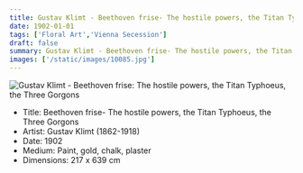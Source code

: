```yaml
---
title: Gustav Klimt - Beethoven frise- The hostile powers, the Titan Typhoeus, the Three Gorgons
date: 1902-01-01
tags: ['Floral Art','Vienna Secession']
draft: false
summary: Gustav Klimt - Beethoven frise- The hostile powers, the Titan Typhoeus, the Three Gorgons
images: ['/static/images/10085.jpg']
---
```


![Gustav Klimt - Beethoven frise: The hostile powers, the Titan Typhoeus, the Three Gorgons](/static/images/10085.jpg)

* Title: Beethoven frise- The hostile powers, the Titan Typhoeus, the Three Gorgons
* Artist: Gustav Klimt (1862-1918)
* Date: 1902
* Medium: Paint, gold, chalk, plaster
* Dimensions: 217 x 639 cm


